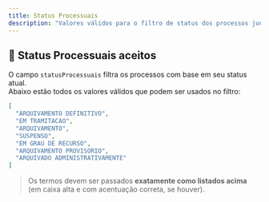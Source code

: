 ```yaml
---
title: Status Processuais
description: "Valores válidos para o filtro de status dos processos judiciais na Predictus."
---
```


## 🧾 Status Processuais aceitos

O campo `statusProcessuais` filtra os processos com base em seu status atual.  
Abaixo estão todos os valores válidos que podem ser usados no filtro:

```json
[
  "ARQUIVAMENTO DEFINITIVO",
  "EM TRAMITACAO",
  "ARQUIVAMENTO",
  "SUSPENSO",
  "EM GRAU DE RECURSO",
  "ARQUIVAMENTO PROVISORIO",
  "ARQUIVADO ADMINISTRATIVAMENTE"
]
```

> Os termos devem ser passados **exatamente como listados acima** (em caixa alta e com acentuação correta, se houver).
